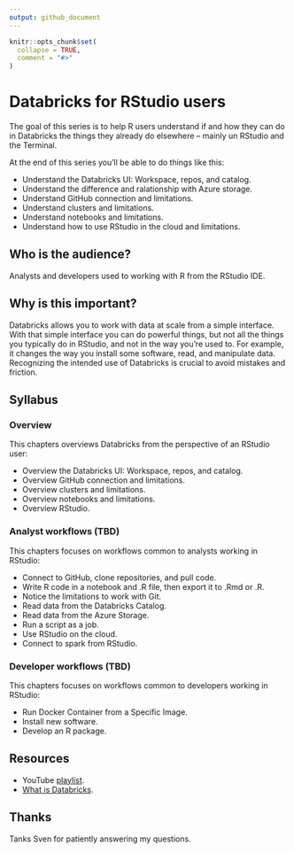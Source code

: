 ```yaml
---
output: github_document
---
```


```r
knitr::opts_chunk$set(
  collapse = TRUE,
  comment = "#>"
)
```

# Databricks for RStudio users

The goal of this series is to help R users understand if and how they can do in
Databricks the things they already do elsewhere -- mainly un RStudio and the
Terminal.

At the end of this series you'll be able to do things like this:

* Understand the Databricks UI: Workspace, repos, and catalog.
* Understand the difference and ralationship with Azure storage.
* Understand GitHub connection and limitations.
* Understand clusters and limitations.
* Understand notebooks and limitations.
* Understand how to use RStudio in the cloud and limitations.

## Who is the audience?

Analysts and developers used to working with R from the RStudio IDE.

## Why is this important?

Databricks allows you to work with data at scale from a simple interface. With
that simple interface you can do powerful things, but not all the things you
typically do in RStudio, and not in the way you're used to. For example, it
changes the way you install some software, read, and manipulate data.
Recognizing the intended use of Databricks is crucial to avoid mistakes and
friction.

## Syllabus

### Overview

This chapters overviews Databricks from the perspective of an RStudio user:

* Overview the Databricks UI: Workspace, repos, and catalog.
* Overview GitHub connection and limitations.
* Overview clusters and limitations.
* Overview notebooks and limitations.
* Overview RStudio.

### Analyst workflows (TBD)

This chapters focuses on workflows common to analysts working in RStudio:

* Connect to GitHub, clone repositories, and pull code.
* Write R code in a notebook and .R file, then export it to .Rmd or .R.
* Notice the limitations to work with Git.
* Read data from the Databricks Catalog.
* Read data from the Azure Storage.
* Run a script as a job.
* Use RStudio on the cloud.
* Connect to spark from RStudio.

### Developer workflows (TBD)

This chapters focuses on workflows common to developers working in RStudio:

* Run Docker Container from a Specific Image.
* Install new software.
* Develop an R package.

## Resources

* YouTube [playlist](https://bit.ly/ds-incubator-videos).
* [What is Databricks](https://docs.databricks.com/en/introduction/index.html).

## Thanks

Tanks Sven for patiently answering my questions.



